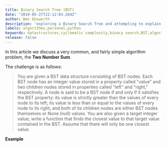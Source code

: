 ```yaml
---
title: Binary Search Tree (BST) 
date: "2019-05-27T22:12:03.284Z"
author: Ben Ebsworth
description: 'exploring a Binary Search Tree and attempting to explain use-cases and contexts'
labels: algorithms,personal,python
keywords: datastructures,cyclomatic complexity,binary search,BST,algorithm,algo
release: false
---
```


In this article we discuss a very common, and fairly simple algorithm problem, the __Two Number Sum__.

The challenge is as follows:

> You are given a BST data structure consisting of BST nodes. Each BST node has an integer value stored in a property called "value" and two children nodes stored in properties called "left" and "right," respectively. A node is said to be a BST node if and only if it satisfies the BST property: its value is strictly greater than the values of every node to its left; its value is less than or equal to the values of every node to its right; and both of its children nodes are either BST nodes themselves or None (null) values. You are also given a target integer value; write a function that finds the closest value to that target value contained in the BST. Assume that there will only be one closest value.

**Example**
